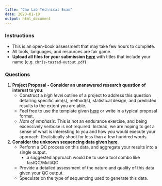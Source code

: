 ```yaml
---
title: "Cho Lab Technical Exam"
date: 2023-01-10
output: html_document
---
```


### Instructions
- This is an open-book assessment that may take few hours to complete.
- All tools, languages, and resources are fair game.
- **Upload all files for your submission [here](https://forms.gle/PM3RMSsj5V4FiZ6bA)** with titles that include your name (e.g. `chris-tastad-output.pdf`)

### Questions
1. **Project Proposal - Consider an unanswered research question of interest to you:**
    - Construct a *high level* outline of a project to address this question detailing specific aim(s), method(s), statistical design, and predicted results to the extent you are able.
    - Feel free to use the template given [here](https://www.dropbox.com/scl/fo/uvvrqirtkykgc5ekyplk8/h?dl=0&rlkey=2qqruj54ie6khikpxxx5rsyz2) or write in a typical proposal format.
    - *Note of emphasis:* This is not an endurance exercise, and being excessively verbose is not required. Instead, we are hoping to get a sense of what is interesting to you and how you would execute your approach. Realistically shoot for less than a few hundred words.
1. **Consider the unknown sequencing data given [here](https://www.dropbox.com/sh/11geyzga66zah4p/AADZEDlsW_pjLy9bliHIdEPIa?dl=0).**
    - Perform a QC process on this data, and aggregate your results into a single output.
      - a suggested approach would be to use a tool combo like fastQC/MultiQC
    - Provide a detailed assessment of the nature and quality of this data given your QC output.
    - Speculate on the type of sequencing used to generate this data.

